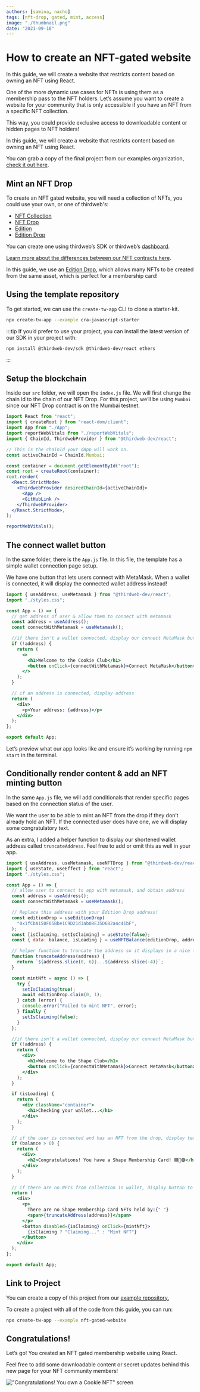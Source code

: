 ```yaml
---
authors: [samina, nacho]
tags: [nft-drop, gated, mint, access]
image: "./thumbnail.png"
date: "2021-09-16"
---
```


# How to create an NFT-gated website

In this guide, we will create a website that restricts content based on owning an NFT using React.

<!-- truncate -->

One of the more dynamic use cases for NFTs is using them as a membership pass to the NFT holders.
Let’s assume you want to create a website for your community that is only accessible if you have an NFT from
a specific NFT collection.

This way, you could provide exclusive access to downloadable content or hidden pages to NFT holders!

In this guide, we will create a website that restricts content based on owning an NFT using React.

You can grab a copy of the final project from our examples organization, [check it out here](https://github.com/thirdweb-example/NFT-Gated-Website).

## Mint an NFT Drop

To create an NFT gated website, you will need a collection of NFTs, you could use your own, or one of thirdweb's:

- [NFT Collection](/pre-built-contracts/nft-collection)
- [NFT Drop](/pre-built-contracts/nft-drop)
- [Edition](/pre-built-contracts/edition)
- [Edition Drop](/pre-built-contracts/edition-drop)

You can create one using thirdweb’s SDK or thirdweb’s [dashboard](https://thirdweb.com/dashboard).

[Learn more about the differences between our NFT contracts here](https://portal.thirdweb.com/pre-built-contracts/nfts).

In this guide, we use an [Edition Drop](/pre-built-contracts/edition-drop), which allows many NFTs to be created from the same asset, which is perfect for a membership card!

## Using the template repository

To get started, we can use the `create-tw-app` CLI to clone a starter-kit.

```bash
npx create-tw-app --example cra-javascript-starter
```

:::tip
If you’d prefer to use your project, you can install the latest version of our SDK in your project with:

```bash
npm install @thirdweb-dev/sdk @thirdweb-dev/react ethers
```

:::

## Setup the blockchain

Inside our `src` folder, we will open the `index.js` file.
We will first change the chain id to the chain of our NFT Drop.
For this project, we’ll be using `Mumbai` since our NFT Drop contract is on the Mumbai testnet.

```jsx title="index.js"
import React from "react";
import { createRoot } from "react-dom/client";
import App from "./App";
import reportWebVitals from "./reportWebVitals";
import { ChainId, ThirdwebProvider } from "@thirdweb-dev/react";

// This is the chainId your dApp will work on.
const activeChainId = ChainId.Mumbai;

const container = document.getElementById("root");
const root = createRoot(container);
root.render(
  <React.StrictMode>
    <ThirdwebProvider desiredChainId={activeChainId}>
      <App />
      <GitHubLink />
    </ThirdwebProvider>
  </React.StrictMode>,
);

reportWebVitals();
```

## The connect wallet button

In the same folder, there is the `App.js` file.
In this file, the template has a simple wallet connection page setup.

We have one button that lets users connect with MetaMask.
When a wallet is connected, it will display the connected wallet address instead!

```jsx title="App.js"
import { useAddress, useMetamask } from "@thirdweb-dev/react";
import "./styles.css";

const App = () => {
  // get address of user & allow them to connect with metamask
  const address = useAddress();
  const connectWithMetamask = useMetamask();

  //if there isn't a wallet connected, display our connect MetaMask button
  if (!address) {
    return (
      <>
        <h1>Welcome to the Cookie Club</h1>
        <button onClick={connectWithMetamask}>Connect MetaMask</button>
      </>
    );
  }

  // if an address is connected, display address
  return (
    <div>
      <p>Your address: {address}</p>
    </div>
  );
};

export default App;
```

Let’s preview what our app looks like and ensure it’s working by running `npm start` in the terminal.

## Conditionally render content & add an NFT minting button

In the same `App.js` file, we will add conditionals that render specific pages based on the connection status of the user.

We want the user to be able to mint an NFT from the drop if they don’t already hold an NFT.
If the connected user does have one, we will display some congratulatory text.

As an extra, I added a helper function to display our shortened wallet address called `truncateAddress`.
Feel free to add or omit this as well in your app.

```jsx title="App.js"
import { useAddress, useMetamask, useNFTDrop } from "@thirdweb-dev/react";
import { useState, useEffect } from "react";
import "./styles.css";

const App = () => {
  // allow user to connect to app with metamask, and obtain address
  const address = useAddress();
  const connectWithMetamask = useMetamask();

  // Replace this address with your Edition Drop address!
  const editionDrop = useEditionDrop(
    "0x1fCbA150F05Bbe1C9D21d3ab08E35D682a4c41bF",
  );
  const [isClaiming, setIsClaiming] = useState(false);
  const { data: balance, isLoading } = useNFTBalance(editionDrop, address, "0");

  // helper function to truncate the address so it displays in a nice format
  function truncateAddress(address) {
    return `${address.slice(0, 6)}...${address.slice(-4)}`;
  }

  const mintNft = async () => {
    try {
      setIsClaiming(true);
      await editionDrop.claim(0, 1);
    } catch (error) {
      console.error("Failed to mint NFT", error);
    } finally {
      setIsClaiming(false);
    }
  };

  //if there isn't a wallet connected, display our connect MetaMask button
  if (!address) {
    return (
      <div>
        <h1>Welcome to the Shape Club</h1>
        <button onClick={connectWithMetamask}>Connect MetaMask</button>
      </div>
    );
  }

  if (isLoading) {
    return (
      <div className="container">
        <h1>Checking your wallet...</h1>
      </div>
    );
  }

  // if the user is connected and has an NFT from the drop, display text
  if (balance > 0) {
    return (
      <div>
        <h2>Congratulations! You have a Shape Membership Card! 🟦🔺🟣</h2>
      </div>
    );
  }

  // if there are no NFTs from collection in wallet, display button to mint
  return (
    <div>
      <p>
        There are no Shape Membership Card NFTs held by:{" "}
        <span>{truncateAddress(address)}</span>
      </p>
      <button disabled={isClaiming} onClick={mintNft}>
        {isClaiming ? "Claiming..." : "Mint NFT"}
      </button>
    </div>
  );
};

export default App;
```

## Link to Project

You can create a copy of this project from our [example repository.](https://github.com/thirdweb-example/nft-gated-website)

To create a project with all of the code from this guide, you can run:

```bash
npx create-tw-app --example nft-gated-website
```

## Congratulations!

Let’s go! You created an NFT gated membership website using React.

Feel free to add some downloadable content or secret updates behind this new page for your NFT community members!

!["Congratulations! You own a Cookie NFT" screen](./congratulations-screen.png)
